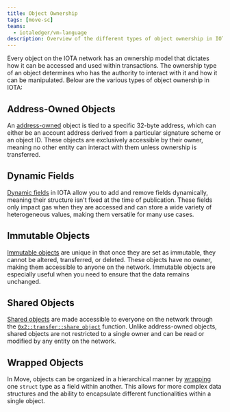 ```yaml
---
title: Object Ownership
tags: [move-sc]
teams:
  - iotaledger/vm-language
description: Overview of the different types of object ownership in IOTA and their implications for transactions and access.
---
```


Every object on the IOTA network has an ownership model that dictates how it can be accessed and used within transactions. 
The ownership type of an object determines who has the authority to interact with it and how it can be manipulated. Below are the various types of object ownership in IOTA:

## Address-Owned Objects

An [address-owned](address-owned.mdx) object is tied to a specific 32-byte address,
which can either be an account address derived from a particular signature scheme or an object ID. 
These objects are exclusively accessible by their owner,
meaning no other entity can interact with them unless ownership is transferred.

## Dynamic Fields

[Dynamic fields](../dynamic-fields/dynamic-fields.mdx) in IOTA allow you to add and remove fields dynamically,
meaning their structure isn't fixed at the time of publication.
These fields only impact gas when they are accessed and can store a wide variety of heterogeneous values, making them versatile for many use cases.

## Immutable Objects

[Immutable objects](immutable.mdx) are unique in that once they are set as immutable, they cannot be altered, transferred, or deleted.
These objects have no owner, making them accessible to anyone on the network.
Immutable objects are especially useful when you need to ensure that the data remains unchanged.

## Shared Objects

[Shared objects](shared.mdx) are made accessible to everyone on the network through the
[`0x2::transfer::share_object`](../../../../references/framework/iota-framework/transfer.mdx#function-share_object) function.
Unlike address-owned objects, shared objects are not restricted to a single owner and can be read or modified by any entity on the network.

## Wrapped Objects

In Move, objects can be organized in a hierarchical manner by [wrapping](wrapped.mdx) one `struct` type as a field within another.
This allows for more complex data structures and the ability to encapsulate different functionalities within a single object.


<Quiz questions={questions} />